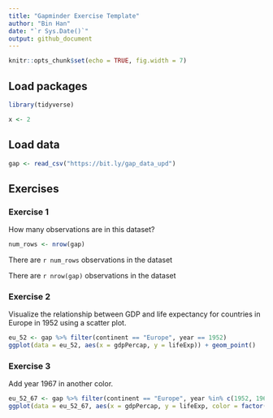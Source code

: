 ```yaml
---
title: "Gapminder Exercise Template"
author: "Bin Han"
date: "`r Sys.Date()`"
output: github_document
---
```


```r
knitr::opts_chunk$set(echo = TRUE, fig.width = 7)
```


## Load packages

```r
library(tidyverse)
```

```r
x <- 2
```

## Load data

```r
gap <- read_csv("https://bit.ly/gap_data_upd")
```

## Exercises

### Exercise 1

How many observations are in this dataset?

```r
num_rows <- nrow(gap)
```
There are `r num_rows` observations in the dataset

There are `r nrow(gap)` observations in the dataset

### Exercise 2

Visualize the relationship between GDP and life expectancy for 
countries in Europe in 1952 using a scatter plot.

```r
eu_52 <- gap %>% filter(continent == "Europe", year == 1952)
ggplot(data = eu_52, aes(x = gdpPercap, y = lifeExp)) + geom_point()
```

### Exercise 3

Add year 1967 in another color.

```r
eu_52_67 <- gap %>% filter(continent == "Europe", year %in% c(1952, 1967))
ggplot(data = eu_52_67, aes(x = gdpPercap, y = lifeExp, color = factor(year))) + geom_point()
```

